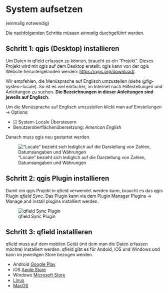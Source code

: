 # System aufsetzen

 (einmalig notwendig)

Die nachfolgenden Schritte müssen _einmalig_ durchgeführt werden. 

## Schritt 1: [qgis]{.q} (Desktop) installieren

Um Daten in [qfield]{.q} erfassen zu können, braucht es ein "Projekt". Dieses Projekt wird mit [qgis]{.q} auf dem Desktop erstellt. [qgis]{.q} kann von der [qgis]{.q} Website heruntergelanden werden: [https://qgis.org/download/](qgis.org/download). 

Wir empfehlen, die Menüsprache auf Englisch umzustellen (siehe @fig-system-locale). So ist es viel einfacher, im Internet nach Hilfestellungen und Anleitungen zu suchen. **Die Bezeichnungen in dieser Anleitungen sind jeweils auf Englisch.**

Um die Menüsprache auf Englisch umzustellen klickt man auf [Einstellungen → Options]{.menu}: 

- ☑ System-Locale Übersteuern 
- Benutzeroberflächenübersetzung: _American English_

Danach muss [qgis]{.q} neu gestartet werden.


!["Locale" bezieht sich lediglich auf die Darstellung von Zahlen, Datumsangaben und Währungen](images/system-locale.png){#fig-system-locale}

## Schritt 2: [qgis]{.q} Plugin installieren

Damit ein [qgis]{.q} Projekt in [qfield]{.q} verwendet werden kann, braucht es das [qgis]{.q} Plugin _[qfield]{.q} Sync_. Das Plugin kann via dem Plugin Manager [Plugins → Manage and install plugins]{.menu} installiert werden.


![[qfield]{.q} Sync Plugin](images/qfield-sync.png){#fig-qfield-sync}



## Schritt 3: [qfield]{.q} installieren

[qfield]{.q} muss auf dem mobilen Gerät (mit dem man die Daten erfassen möchte) installiert werden. [qfield]{.q} gibt es für Andoid, iOS und Windows und kann im jeweiligen Store bezogen werden.

- Android [Google Play](https://play.google.com/store/apps/details?id=ch.opengis.qfield)
- iOS [Apple Store](https://apps.apple.com/us/app/qfield-for-qgis/id1531726814)
- Windows [Microsoft Store](https://apps.microsoft.com/detail/xp99h3bcx4bw7f?hl=en-US&gl=CH)
- [Linux](https://qfield.org/get_latest/?platform=linux)
- [MacOS](https://qfield.org/get_latest/?platform=macos)

